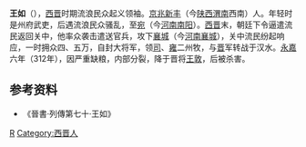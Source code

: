 '''王如'''（{{bd|？||315年|catIdx=W}}），[[西晋|西晋]]时期流浪民众起义领袖。[[京兆|京兆]][[新豐縣_(漢朝)|新丰]]（今[[陕西|陕西]][[渭南|渭南]]西南）人。年轻时是州府武吏，后遇流浪民众骚乱，至[[宛|宛]]（今[[河南|河南]][[南阳|南阳]]）。[[西晋|西晋]]末，朝廷下令逼遣流民返回关中，他率众袭击遣送官兵，攻下[[襄城|襄城]]（今[[河南|河南]][[襄城|襄城]]），关中流民纷起响应，一时拥众四、五万，自封大将军，领[[司|司]]、[[雍|雍]]二州牧，与[[晋|晋]]军转战于汉水。[[永嘉|永嘉]]六年（312年），因严重缺粮，内部分裂，降于晋将[[王敦|王敦]]，后被杀害。

== 参考资料 ==
{{wikisource|晉書/卷100#王如}}
* 《晉書·列傳第七十·王如》

{{DEFAULTSORT:W}}
[[Category:王姓|R]]
[[Category:西晋人|Category:西晋人]]